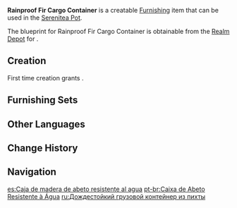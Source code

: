 {{Furnishing Infobox
|id             = 373118
|image          = Item Rainproof Fir Cargo Container.png
|category       = Landscape
|subcategory    = Item
|quality        = 3
|adeptal_energy = 60
|load           = 35
|reduced_load   = 24
|description    = A sturdy fir container that has had a waterproof fabric draped over it to keep the inside dry.<br />These containers have sizable capacities and can store large cargo, though this comes at the cost of a shocking weight that will take several people to transport.<br />Some say that some of these containers can be locked on the inside, all the better for workers on the move to hide in and stay safe should they be attacked by monsters.
|blueprint      = Realm Depot
}}
'''Rainproof Fir Cargo Container''' is a creatable [[Furnishing]] item that can be used in the [[Serenitea Pot]].

The blueprint for Rainproof Fir Cargo Container is obtainable from the [[Realm Depot]] for {{Item|Realm Currency|24|x=160}}.

==Creation==
First time creation grants {{Item|Trust|24|x=60}}.
{{Recipe
|type = Creation
|time = 14h
|Fir Wood = 4
|Fabric = 4
|sort = Fir Wood;Fabric
}}

==Furnishing Sets==
{{Craft Usage}}

==Other Languages==
{{Other Languages
|default_hidden = 1
|en      = Rainproof Fir Cargo Container
|zhs     = 防雨的杉木货箱
|zhs_rm  = Fángyǔ de Shānmù Huòxiāng
|zht     = 防雨的杉木貨箱
|zht_rm  = Fángyǔ de Shānmù Huòxiāng
|ja      = 杉の防雨型貨物箱
|ja_rm   = Sugi no Bou'u-gata Kamotsubako
|ko      = 방수 삼나무 상자
|ko_rm   = Bangsu Samnamu Sangja
|es      = Caja de madera de abeto resistente al agua
|fr      = Caisse résistante à la pluie en épicéa
|ru      = Дождестойкий грузовой контейнер из пихты
|th      = ตู้ขนส่งสินค้ากันฝน
|th_rm   = 
|vi      = Rương Gỗ Sam Chống Mưa
|de      = Regenfeste Tannen-Frachtkiste
|id      = Kotak Kayu Fir yang Tahan Hujan
|pt      = Caixa de Abeto Resistente à Água
|tr      = Yağmur Geçirmez Köknar Yük Kasası
|it      = Cassa in abete rosso resistente alla pioggia
}}

==Change History==
{{Change History|1.6}}

==Navigation==
{{Furnishing Navbox|exterior}}

[[es:Caja de madera de abeto resistente al agua]]
[[pt-br:Caixa de Abeto Resistente à Água]]
[[ru:Дождестойкий грузовой контейнер из пихты]]